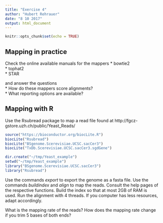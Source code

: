 ```yaml
---
title: "Exercise 4"
author: "Hubert Rehrauer"
date: "8 10 2017"
output: html_document
---
```


```r
knitr::opts_chunk$set(echo = TRUE)
```


## Mapping in practice

Check the online available manuals for the mappers
* bowtie2  
* tophat2  
* STAR  

and answer the questions  
* How do these mappers score alignments?  
* What reporting options are available?  


## Mapping with R

Use the Rsubread package to map a read file found at http://fgcz-gstore.uzh.ch/public/Yeast_Reads/


```r
source("https://bioconductor.org/biocLite.R")
biocLite("Rsubread")
biocLite("BSgenome.Scerevisiae.UCSC.sacCer3")
biocLite("TxDb.Scerevisiae.UCSC.sacCer3.sgdGene")
```



```r
dir.create("~/tmp/Yeast_example")
setwd("~/tmp/Yeast_example")
library("BSgenome.Scerevisiae.UCSC.sacCer3")
library("Rsubread")
```

Use the commands *export* to export the genome as a fasta file. Use the commands *buildindex* and *align* to map the reads. Consult the help pages of the respective functions. Build the index so that at most 2GB of RAM is used. Run the alignment with 4 threads. If you computer has less resources, adapt accordingly.

What is the mapping rate of the reads? How does the mapping rate change if you trim 5 bases of both ends?




